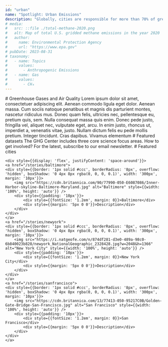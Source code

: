 ```yaml
---
id: "urban"
name: "Spotlight: Urban Emissions"
description: "Globally, cities are responsible for more than 70% of greenhouse gas emissions. Cities have the power to reduce emissions using policies that benegit hte health of their citizens. The U.S. Greenhouse Gas Center welcomes a new set of tools aimed at supporting city decisionmakers."
# media:
#   src: ::file ./total-methane-2020.png
#   alt: Map of total U.S. gridded methane emissions in the year 2020
#   author:
#     name: Environmental Protection Agency
#     url: "https://www.epa.gov"
# pubDate: 2023-08-31
# taxonomy:
#   - name: Topics
#     values:
#       - Anthropogenic Emissions
#   - name: Gas
#     values:
#       - CH₄
---
```




<Block>
    <Prose>
        # Greenhouse Gases and Air Quality
        Lorem ipsum dolor sit amet, consectetuer adipiscing elit. Aenean commodo ligula eget dolor. Aenean massa. Cum sociis natoque penatibus et magnis dis parturient montes, nascetur ridiculus mus. Donec quam felis, ultricies nec, pellentesque eu, pretium quis, sem. Nulla consequat massa quis enim. Donec pede justo, fringilla vel, aliquet nec, vulputate eget, arcu. In enim justo, rhoncus ut, imperdiet a, venenatis vitae, justo. Nullam dictum felis eu pede mollis pretium. Integer tincidunt. Cras dapibus. Vivamus elementum
    </Prose>

</Block>

<Block type="wide">
  <Prose>
        # Featured datasets
        The GHG Center includes three core science focus areas. How to get involved?
        For the latest, subscribe to our email newsletter.
  </Prose>
</Block>
    
  <KeypointsDatasets/>

<Block>
    <Prose>
        # Featured cities        
    </Prose>
</Block>


    <div style={{display: 'flex', justifyContent: 'space-around'}}>
    <a href="/stories/baltimore">
    <div style={{border: '1px solid #ccc', borderRadius: '8px', overflow: 'hidden', boxShadow: '0 4px 8px rgba(0, 0, 0, 0.1)', width: '300px', margin: '10px'}}>
        <img src="https://cdn.britannica.com/90/77990-050-E6087086/Inner-Harbor-skyline-Baltimore-Maryland.jpg" alt="Baltimore" style={{width: '100%', height: 'auto'}} />
        <div style={{padding: '10px'}}>
            <div style={{fontSize: '1.2em', margin: 0}}>Baltimore</div>
            <div style={{margin: '5px 0 0'}}>Description</div>
        </div>
    </div>
    </a>
    <a href="/stories/newyork">
    <div style={{border: '1px solid #ccc', borderRadius: '8px', overflow: 'hidden', boxShadow: '0 4px 8px rgba(0, 0, 0, 0.1)', width: '300px', margin: '10px'}}>
        <img src="https://i.natgeofe.com/n/874df281-d3e0-489a-98c0-6b840023b828/newyork_NationalGeographic_2328428.jpg?w=2048&h=1366" alt="New York City" style={{width: '100%', height: 'auto'}} />
        <div style={{padding: '10px'}}>
            <div style={{fontSize: '1.2em', margin: 0}}>New York City</div>
            <div style={{margin: '5px 0 0'}}>Description</div>
        </div>
    </div>
    </a>
    <a href="/stories/sanfrancisco">
    <div style={{border: '1px solid #ccc', borderRadius: '8px', overflow: 'hidden', boxShadow: '0 4px 8px rgba(0, 0, 0, 0.1)', width: '300px', margin: '10px'}}>
        <img src="https://cdn.britannica.com/13/77413-050-95217C0B/Golden-Gate-Bridge-San-Francisco.jpg" alt="San Francisco" style={{width: '100%', height: 'auto'}} />
        <div style={{padding: '10px'}}>
            <div style={{fontSize: '1.2em', margin: 0}}>San Francisco</div>
            <div style={{margin: '5px 0 0'}}>Description</div>
        </div>
    </div>
    </a>
</div>


